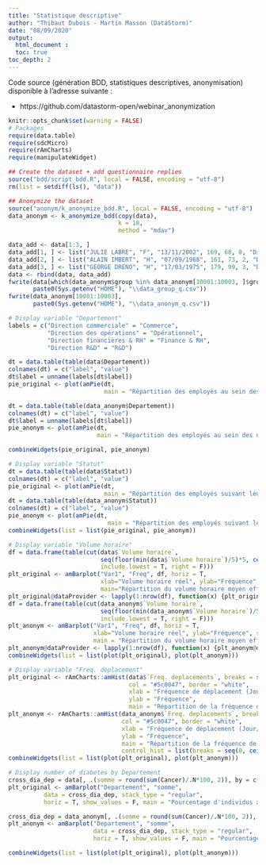 ```yaml
---
title: "Statistique descriptive"
author: "Thibaut Dubois - Martin Masson (DataStorm)"
date: "08/09/2020"
output: 
  html_document :
  toc: true
toc_depth: 2
---
```


Code source (génération BDD, statistiques descriptives, anonymisation) disponible à l'adresse suivante :

- https://github.com/datastorm-open/webinar_anonymization 

```r
knitr::opts_chunk$set(warning = FALSE)
# Packages
require(data.table)
require(sdcMicro)
require(rAmCharts)
require(manipulateWidget)

## Create the dataset + add questionnaire replies
source("bdd/script_bdd.R", local = FALSE, encoding = "utf-8")
rm(list = setdiff(ls(), "data"))

## Anonymize the dataset
source("anonym/k_anonymize_bdd.R", local = FALSE, encoding = "utf-8")
data_anonym <- k_anonymize_bdd(copy(data),
                               k = 10,
                               method = "mdav")

data_add <- data[1:3, ]
data_add[1, ] <- list("JULIE LABRE", "F", "13/11/2002", 169, 68, 0, "Direction R&D", "Stagiaire/alternant", 0, 35, F, F, F, F, F, F, F, NA, NA)
data_add[2, ] <- list("ALAIN IMBERT", "H", "07/09/1968", 161, 73, 2, "Direction des opérations", "Cadre", 12, 40, T, T, T, T, T, T, T, NA, NA)
data_add[3, ] <- list("GEORGE DRENO", "H", "17/03/1975", 179, 99, 3, "Direction commerciale", "Technicien", 2, 40, T, F, T, T, T, F, F, NA, NA)
data <- rbind(data, data_add)
fwrite(data[which(data_anonym$group %in% data_anonym[10001:10003, ]$group)[order(data_anonym$group[data_anonym$group %in% data_anonym[10001:10003, ]$group])]],
       paste0(Sys.getenv("HOME"), "\\data_group_q.csv"))
fwrite(data_anonym[10001:10003], 
       paste0(Sys.getenv("HOME"), "\\data_anonym_q.csv"))
```

```r
# Display variable "Departement"
labels = c("Direction commerciale" = "Commerce",
           "Direction des opérations" = "Opérationnel",
           "Direction financières & RH" = "Finance & RH",
           "Direction R&D" = "R&D")

dt = data.table(table(data$Departement))
colnames(dt) = c("label", "value")
dt$label = unname(labels[dt$label])
pie_original <- plot(amPie(dt,
                           main = "Répartition des employés au sein des départements avant anonymisation"))

dt = data.table(table(data_anonym$Departement))
colnames(dt) = c("label", "value")
dt$label = unname(labels[dt$label])
pie_anonym <- plot(amPie(dt,
                         main = "Répartition des employés au sein des départements après anonymisation"))

combineWidgets(pie_original, pie_anonym)
```

```r
# Display variable "Statut"
dt = data.table(table(data$Statut))
colnames(dt) = c("label", "value")
pie_original <- plot(amPie(dt,
                           main = "Répartition des employés suivant leur statut avant anonymisation"))
dt = data.table(table(data_anonym$Statut))
colnames(dt) = c("label", "value")
pie_anonym <- plot(amPie(dt,
                            main = "Répartition des employés suivant leur statut après anonymisation"))
combineWidgets(list = list(pie_original, pie_anonym))
```

```r
# Display variable "Volume horaire"
df = data.frame(table(cut(data$`Volume horaire`,
                          seq(floor(min(data$`Volume horaire`)/5)*5, ceiling(max(data$`Volume horaire`)/5)*5, 5),
                          include.lowest = T, right = F)))
plt_original <- amBarplot("Var1", "Freq", df, horiz = T,
                          xlab="Volume horaire réel", ylab="Fréquence", show_values = T,
                          main="Répartition du volume horaire moyen effectué avant anonymisation")
plt_original@dataProvider <- lapply(1:nrow(df), function(x) {plt_original@dataProvider[[x]]$color <- colorRampPalette(c("#edd7e8", "#5c0047"))(nrow(df))[x] ; plt_original@dataProvider[[x]]})
df = data.frame(table(cut(data_anonym$`Volume horaire`,
                          seq(floor(min(data_anonym$`Volume horaire`)/5)*5, ceiling(max(data_anonym$`Volume horaire`)/5)*5, 5),
                          include.lowest = T, right = F)))
plt_anonym <- amBarplot("Var1", "Freq", df, horiz = T,
                        xlab="Volume horaire réel", ylab="Fréquence", show_values = T,
                        main = "Répartition du volume horaire moyen effectué après anonymisation")
plt_anonym@dataProvider <- lapply(1:nrow(df), function(x) {plt_anonym@dataProvider[[x]]$color <- colorRampPalette(c("#edd7e8", "#5c0047"))(nrow(df))[x] ; plt_anonym@dataProvider[[x]]})
combineWidgets(list = list(plot(plt_original), plot(plt_anonym)))
```

```r
# Display variable "Freq. deplacement"
plt_original <- rAmCharts::amHist(data$`Freq. deplacements`, breaks = seq(0, ceiling(max(data$`Freq. deplacements`)/5)*5, 5),
                                  col = "#5c0047", border = "white",
                                  xlab = "Fréquence de déplacement (Jour/An)",
                                  ylab = "Fréquence",
                                  main = "Répartition de la fréquence de déplacement avant anonymisation")
plt_anonym <- rAmCharts::amHist(data_anonym$`Freq. deplacements`, breaks = seq(0, ceiling(max(data$`Freq. deplacements`)/5)*5, 5),
                                col = "#5c0047", border = "white",
                                xlab = "Fréquence de déplacement (Jour/An)",
                                ylab = "Fréquence", 
                                main = "Répartition de la fréquence de déplacement après anonymisation",
                                control_hist = list(breaks = seq(0, ceiling(max(data$`Freq. deplacements`)/5)*5, 5)))
combineWidgets(list = list(plot(plt_original), plot(plt_anonym)))
```

```r
# Display number of diabetes by Departement
cross_dia_dep = data[, .(somme = round(sum(Cancer)/.N*100, 2)), by = c("Departement")]
plt_original <- amBarplot("Departement", "somme", 
          data = cross_dia_dep, stack_type = "regular",
          horiz = T, show_values = F, main = "Pourcentage d'individus ayant contracté un cancer par département, avant anonymisation")

cross_dia_dep = data_anonym[, .(somme = round(sum(Cancer)/.N*100, 2)), by = c("Departement")]
plt_anonym <- amBarplot("Departement", "somme", 
                        data = cross_dia_dep, stack_type = "regular",
                        horiz = T, show_values = F, main = "Pourcentage d'individus ayant contracté un cancer par département, après k-anonymisation")

combineWidgets(list = list(plot(plt_original), plot(plt_anonym)))
```